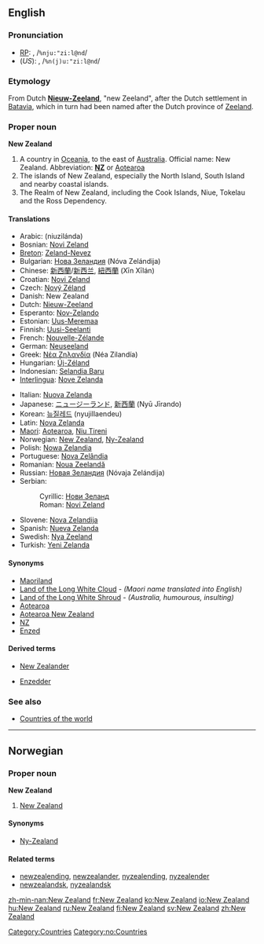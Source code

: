 ==English==
{{wikipedia}}
===Pronunciation===
*[[RP]]: {{IPAchar|"nyoo͞-zē'lənd, /ˌnjuːˈziːlənd/}}, /<tt>%nju:"zi:l@nd</tt>/
*(''US''): {{IPAchar|"n(y)oo͞-zē'lənd, /ˌn(j)uːˈziːlənd/}}, /<tt>%n(j)u:"zi:l@nd</tt>/

===Etymology===
From Dutch '''[[Nieuw-Zeeland]]''', "new Zeeland", after the Dutch settlement in [[Batavia]], which in turn had been named after the Dutch province of [[Zeeland]].

===Proper noun===
'''New Zealand'''

#A country in [[Oceania]], to the east of [[Australia]]. Official name: New Zealand.  Abbreviation: '''[[NZ]]''' or [[Aotearoa]]
#The islands of New Zealand, especially the North Island, South Island and nearby coastal islands.
#The Realm of New Zealand, including the Cook Islands, Niue, Tokelau and the Ross Dependency.


====Translations====
{{top}}
*Arabic: {{ARchar|[[نيوزيلاندا]]}} (niuzilánda) {{f}}
*Bosnian: [[Novi Zeland#Bosnian|Novi Zeland]] {{m}}
*[[Breton]]: [[Zeland-Nevez]]
*Bulgarian: [[Нова Зеландия]] (Nóva Zelándija) {{f}}
*Chinese: [[新西蘭]]/[[新西兰]], [[紐西蘭]] (Xīn Xīlán)
*Croatian: [[Novi Zeland#Croatian|Novi Zeland]] {{m}}
*Czech: [[Nový Zéland]] {{m}}
*Danish: New Zealand
*Dutch: [[Nieuw-Zeeland]]
*Esperanto: [[Nov-Zelando]]
*Estonian: [[Uus-Meremaa]]
*Finnish: [[Uusi-Seelanti]]
*French: [[Nouvelle-Zélande]] {{f}}
*German: [[Neuseeland]] {{n}}
*Greek: [[Νέα Ζηλανδία]] (Néa Zilandía) {{f}}
*Hungarian: [[Új-Zéland]]
*Indonesian: [[Selandia Baru]]
*[[Interlingua]]: [[Nove Zelanda]]
{{mid}}
*Italian: [[Nuova Zelanda]] {{f}}
*Japanese: [[ニュージーランド]], [[新西蘭]] (Nyū Jīrando)
*Korean: [[뉴질레드]] (nyujillaendeu)
*Latin: [[Nova Zelanda]] {{f}}
*[[Maori]]: [[Aotearoa]], [[Niu Tireni]]
*Norwegian: [[#Norwegian|New Zealand]], [[Ny-Zealand]]
*Polish: [[Nowa Zelandia]] {{f}}
*Portuguese: [[Nova Zelândia]] {{f}}
*Romanian: [[Noua Zeelandă]] {{f}}
*Russian: [[Новая Зеландия]] (Nóvaja Zelándija) {{f}}
*Serbian:
*:Cyrillic: [[Нови Зеланд#Serbian|Нови Зеланд]] {{m}}
*:Roman: [[Novi Zeland#Serbian|Novi Zeland]] {{m}}
*Slovene: [[Nova Zelandija]] {{f}}
*Spanish: [[Nueva Zelanda]] {{f}}
*Swedish: [[Nya Zeeland]]
*Turkish: [[Yeni Zelanda]]
{{bottom}}

====Synonyms====
* [[Maoriland]]
* [[Land of the Long White Cloud]] - ''(Maori name translated into English)''
* [[Land of the Long White Shroud]] - ''(Australia, humourous, insulting)''
*[[Aotearoa]]
*[[Aotearoa New Zealand]]
*[[NZ]]
*[[Enzed]]

====Derived terms====
*[[New Zealander]]

*[[Enzedder]]

===See also===
*[[Countries of the world]]

[[Category:Countries]]


----

==Norwegian==
===Proper noun===
[[Category:no:Countries]]
'''New Zealand'''
#[[#English|New Zealand]]
====Synonyms====
*[[Ny-Zealand]]
====Related terms====
*[[newzealending]], [[newzealander]], [[nyzealending]], [[nyzealender]]
*[[newzealandsk]], [[nyzealandsk]]

[[zh-min-nan:New Zealand]]
[[fr:New Zealand]]
[[ko:New Zealand]]
[[io:New Zealand]]
[[hu:New Zealand]]
[[ru:New Zealand]]
[[fi:New Zealand]]
[[sv:New Zealand]]
[[zh:New Zealand]]